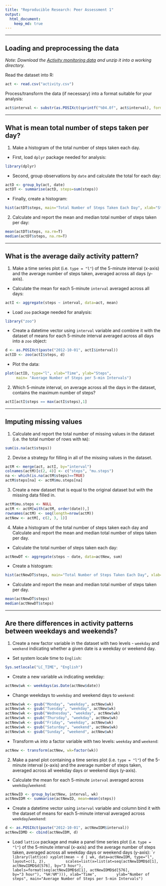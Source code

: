```yaml
---
title: "Reproducible Research: Peer Assessment 1"
output: 
  html_document:
    keep_md: true
---
```



---


## Loading and preprocessing the data

*Note: Download the [Activity monitoring data](https://d396qusza40orc.cloudfront.net/repdata%2Fdata%2Factivity.zip) and unzip it into a working directory.*

Read the dataset into R:
```r
act <- read.csv("activity.csv")
```


Process/transform the data (if necessary) into a format suitable for your analysis:
```r
act$interval <- substr(as.POSIXct(sprintf("%04.0f", act$interval), format='%H%M'), 12, 16)
```


---

## What is mean total number of steps taken per day?


1. Make a histogram of the total number of steps taken each day.

* First, load `dplyr` package needed for analysis:
```r
library(dplyr)
```

* Second, group observations by `date` and calculate the total for each day:
```r
actD <- group_by(act, date)
actDT <- summarise(actD, steps=sum(steps))
```

* Finally, create a histogram:
```r
hist(actDT$steps, main="Total Number of Steps Taken Each Day", xlab="Steps")
```


2. Calculate and report the mean and median total number of steps taken per day:
```r
mean(actDT$steps, na.rm=T)
median(actDT$steps, na.rm=T)
```


---

## What is the average daily activity pattern?

1. Make a time series plot (i.e. `type = "l"`) of the 5-minute interval (x-axis) and the average number of steps taken, averaged across all days (y-axis).

* Calculate the mean for each 5-minute `interval` averaged across all days:
```r
actI <- aggregate(steps ~ interval, data=act, mean)
````

* Load `zoo` package needed for analysis:
```r
library("zoo")
```

* Create a datetime vector using `interval` variable and combine it with the dataset of means for each 5-minute interval averaged across all days into a `zoo` object:
```r
d <- as.POSIXct(paste("2012-10-01", actI$interval))
actID <- zoo(actI$steps, d)
```

* Plot the data:
```r
plot(actID, type="l", xlab="Time", ylab="Steps", 
     main= "Average Number of Steps per 5-min Intervals")
````

2. Which 5-minute interval, on average across all the days in the dataset, contains the maximum number of steps?
```r
actI[actI$steps == max(actI$steps),1]
```


---


## Imputing missing values

1. Calculate and report the total number of missing values in the dataset (i.e. the total number of rows with `NA`):
```r
sum(is.na(act$steps))
```

2. Devise a strategy for filling in all of the missing values in the dataset.
```r
actM <- merge(act, actI, by="interval")
colnames(actM)[c(2, 4)] <- c("steps", "mu.steps")
na <- which(is.na(actM$steps)==TRUE)
actM$steps[na] <- actM$mu.steps[na]
```

3. Create a new dataset that is equal to the original dataset but with the missing data filled in.
```r
actM$mu.steps <- NULL
actM <- actM[with(actM, order(date)),]
rownames(actM) <- seq(length=nrow(actM))
actNew <- actM[, c(2, 3, 1)] 
```

4. Make a histogram of the total number of steps taken each day and Calculate and report the mean and median total number of steps taken per day.

* Calculate the total number of steps taken each day:
```r
actNewDT <- aggregate(steps ~ date, data=actNew, sum)
```

* Create a histogram:
```r
hist(actNewDT$steps, main="Total Number of Steps Taken Each Day", xlab="Steps")
```

* Calculate and report the mean and median total number of steps taken per day.
```r
mean(actNewDT$steps)
median(actNewDT$steps)
```


---


## Are there differences in activity patterns between weekdays and weekends?

1. Create a new factor variable in the dataset with two levels - `weekday` and `weekend` indicating whether a given date is a weekday or weekend day.

* Set system locale time to `English`:
```r
Sys.setlocale("LC_TIME", "English")
```

* Create a new variable `wk` indicating weekday:
```r
actNew$wk <- weekdays(as.Date(actNew$date))
```

* Change weekdays to `weekday` and weekend days to `weekend`:
```r
actNew$wk <- gsub("Monday", "weekday", actNew$wk)
actNew$wk <- gsub("Tuesday", "weekday", actNew$wk)
actNew$wk <- gsub("Wednesday", "weekday", actNew$wk)
actNew$wk <- gsub("Thursday", "weekday", actNew$wk)
actNew$wk <- gsub("Friday", "weekday", actNew$wk)
actNew$wk <- gsub("Saturday", "weekend", actNew$wk)
actNew$wk <- gsub("Sunday", "weekend", actNew$wk)
```

* Transform `wk` into a factor variable with two levels: `weekday` and `weekend`:
```r
actNew <- transform(actNew, wk=factor(wk))
```

2. Make a panel plot containing a time series plot (i.e. `type = "l"`) of the 5-minute interval (x-axis) and the average number of steps taken, averaged across all weekday days or weekend days (y-axis).

* Calculate the mean for each 5-minute `interval` averaged across `weekday`/`weekend`:
```r
actNewID <- group_by(actNew, interval, wk)
actNewIDM <- summarise(actNewID, mean=mean(steps))
```

* Create a datetime vector using `interval` variable and column bind it with the dataset of means for each 5-minute interval averaged across `weekday`/`weekend`:      
```r
d <- as.POSIXct(paste("2012-10-01", actNewIDM$interval))
actNewIDMD <- cbind(actNewIDM, d)
```

* Load `lattice` package and make a panel time series plot (i.e. `type = "l"`) of the 5-minute interval (x-axis) and the average number of steps taken, averaged across all weekday days or weekend days (y-axis):
````r
library(lattice)
xyplot(mean ~ d | wk, data=actNewIDM, type="l", layout=c(1, 2), 
       scales=list(x=list(at=seq(actNewIDMD$d[1], actNewIDMD$d[576], by="3 hour"), 
                          labels=format(seq(actNewIDMD$d[1], actNewIDMD$d[576], 
                                            by="3 hour"), "%H:%M"))), xlab="Time", 
       ylab="Number of steps", main="Average Number of Steps per 5-min Intervals")   
```
